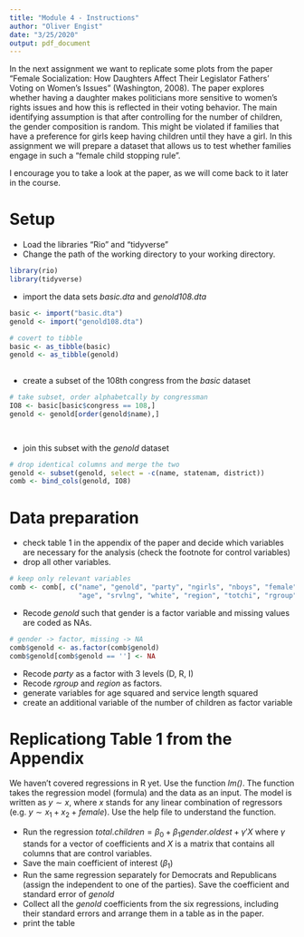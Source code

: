 ```yaml
---
title: "Module 4 - Instructions"
author: "Oliver Engist"
date: "3/25/2020"
output: pdf_document
---
```


In the next assignment we want to replicate some plots from the paper "Female Socialization: How Daughters Affect Their Legislator Fathers' Voting on Women's Issues" (Washington, 2008). The paper explores whether having a daughter makes politicians more sensitive to women's rights issues and how this is reflected in their voting behavior. The main identifying assumption is that after controlling for the number of children, the gender composition is random. This might be violated if families that have a preference for girls keep having children until they have a girl. In this assignment we will prepare a dataset that allows us to test whether families engage in such a "female child stopping rule".

I encourage you to take a look at the paper, as we will come back to it later in the course. 

# Setup

* Load the libraries "Rio" and "tidyverse"
* Change the path of the working directory to your working directory.

```r

library(rio)
library(tidyverse)
```

* import the data sets *basic.dta* and *genold108.dta*

```r
basic <- import("basic.dta")
genold <- import("genold108.dta")

# covert to tibble 
basic <- as_tibble(basic)
genold <- as_tibble(genold)
                 
```
* create a subset of the 108th congress from the *basic* dataset

```r

# take subset, order alphabetcally by congressman
IO8 <- basic[basic$congress == 108,]
genold <- genold[order(genold$name),]

                 
```
* join this subset with the *genold* dataset
```r

# drop identical columns and merge the two
genold <- subset(genold, select = -c(name, statenam, district))
comb <- bind_cols(genold, IO8)

```

# Data preparation

* check table 1 in the appendix of the paper and decide which variables are necessary for the analysis (check the footnote for control variables)
* drop all other variables.

```r
# keep only relevant variables
comb <- comb[, c("name", "genold", "party", "ngirls", "nboys", "female", 
                 "age", "srvlng", "white", "region", "totchi", "rgroup")]

```
* Recode *genold* such that gender is a factor variable and missing values are coded as NAs.

```r
# gender -> factor, missing -> NA
comb$genold <- as.factor(comb$genold)
comb$genold[comb$genold == ''] <- NA

```
* Recode *party* as a factor with 3 levels (D, R, I)
* Recode *rgroup* and *region* as factors.
* generate variables for age squared and service length squared
* create an additional variable of the number of children as factor variable

# Replicationg Table 1 from the Appendix

We haven't covered regressions in R yet. Use the function *lm()*. The function takes the regression model (formula) and the data as an input. The model is written as $y \sim x$, where $x$ stands for any linear combination of regressors (e.g. $y \sim x_1 + x_2 + female$). Use the help file to understand the function.

* Run the regression $total.children = \beta_0 + \beta_1 gender.oldest + \gamma'X$ where $\gamma$ stands for a vector of coefficients and $X$ is a matrix that contains all columns that are control variables.\footnote{This is just a short notation instead of writing the full model with all control variables $totchi = \beta_0 + \beta_1 genold + \gamma_1 age + \gamma_2 age^2 + \gamma_3 Democrat + ... + \epsilon$ which quickly gets out of hand for large models.}
* Save the main coefficient of interest ($\beta_1$)
* Run the same regression separately for Democrats and Republicans (assign the independent to one of the parties). Save the coefficient and standard error of *genold*
* Collect all the *genold* coefficients from the six regressions, including their standard errors and arrange them in a table as in the paper.
* print the table